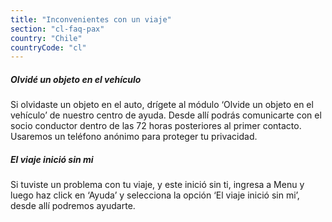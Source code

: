 ```yaml
---
title: "Inconvenientes con un viaje"
section: "cl-faq-pax"
country: "Chile"
countryCode: "cl"
---
```


##### Olvidé un objeto en el vehículo

Si olvidaste un objeto en el auto, drígete al módulo ‘Olvide un objeto en el vehículo’ de nuestro centro de ayuda. Desde allí podrás comunicarte con el socio conductor dentro de las 72 horas posteriores al primer contacto. Usaremos un teléfono anónimo para proteger tu privacidad.

##### El viaje inició sin mi

Si tuviste un problema con tu viaje, y este inició sin ti, ingresa a Menu y luego haz click en ‘Ayuda’ y selecciona la opción ‘El viaje inició sin mi’, desde allí podremos ayudarte.
